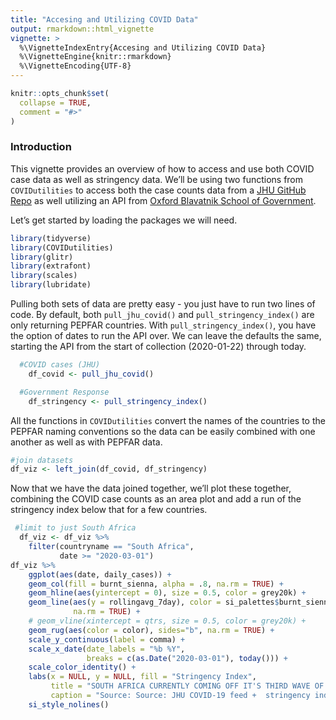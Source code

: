 ```yaml
---
title: "Accesing and Utilizing COVID Data"
output: rmarkdown::html_vignette
vignette: >
  %\VignetteIndexEntry{Accesing and Utilizing COVID Data}
  %\VignetteEngine{knitr::rmarkdown}
  %\VignetteEncoding{UTF-8}
---
```


```r
knitr::opts_chunk$set(
  collapse = TRUE,
  comment = "#>"
)
```

### Introduction
This vignette provides an overview of how to access and use both COVID case data as well as stringency data. We'll be using two functions from `COVIDutilities` to access both the case counts data from a [JHU GitHub Repo](https://github.com/CSSEGISandData/COVID-19/) as well utilizing an API from [Oxford Blavatnik School of Government](https://covidtrackerapi.bsg.ox.ac.uk).

Let's get started by loading the packages we will need.

```r
library(tidyverse)
library(COVIDutilities)
library(glitr)
library(extrafont)
library(scales)
library(lubridate)
```

Pulling both sets of data are pretty easy - you just have to run two lines of code. By default, both `pull_jhu_covid()` and `pull_stringency_index()` are only returning PEPFAR countries. With `pull_stringency_index()`, you have the option of dates to run the API over. We can leave the defaults the same, starting the API from the start of collection (2020-01-22) through today.

```r

  #COVID cases (JHU)
    df_covid <- pull_jhu_covid()

  #Government Response
    df_stringency <- pull_stringency_index()
```

All the functions in `COVIDutilities` convert the names of the countries to the PEPFAR naming conventions so the data can be easily combined with one another as well as with PEPFAR data.

```r
#join datasets
df_viz <- left_join(df_covid, df_stringency)
```

Now that we have the data joined together, we'll plot these together, combining the COVID case counts as an area plot and add a run of the stringency index below that for a few countries.

```r
 #limit to just South Africa
  df_viz <- df_viz %>%
    filter(countryname == "South Africa",
           date >= "2020-03-01")
df_viz %>% 
    ggplot(aes(date, daily_cases)) +
    geom_col(fill = burnt_sienna, alpha = .8, na.rm = TRUE) +
    geom_hline(aes(yintercept = 0), size = 0.5, color = grey20k) +
    geom_line(aes(y = rollingavg_7day), color = si_palettes$burnt_siennas[7], #size = 1,
              na.rm = TRUE) +
    # geom_vline(xintercept = qtrs, size = 0.5, color = grey20k) +
    geom_rug(aes(color = color), sides="b", na.rm = TRUE) +
    scale_y_continuous(label = comma) +
    scale_x_date(date_labels = "%b %Y",
                 breaks = c(as.Date("2020-03-01"), today())) +
    scale_color_identity() +
    labs(x = NULL, y = NULL, fill = "Stringency Index",
         title = "SOUTH AFRICA CURRENTLY COMING OFF IT'S THIRD WAVE OF COVID-19",
         caption = "Source: Source: JHU COVID-19 feed +  stringency index from Blavatnik School of Government at Oxford University") +
    si_style_nolines()
```

